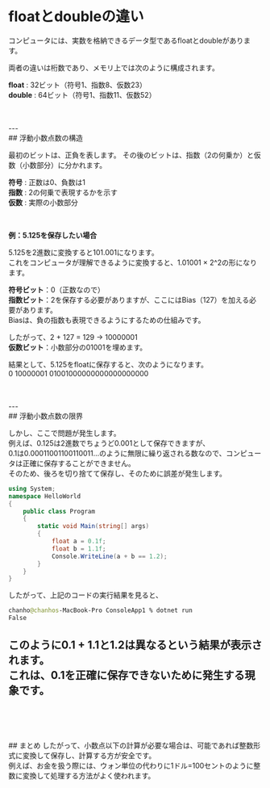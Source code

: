 # floatとdoubleの違い

コンピュータには、実数を格納できるデータ型であるfloatとdoubleがあります。<br/>

両者の違いは桁数であり、メモリ上では次のように構成されます。<br/>

**float** : 32ビット（符号1、指数8、仮数23）<br/>
**double** : 64ビット（符号1、指数11、仮数52）<br/>

<br/>
<br/>
---
<br/>
## 浮動小数点数の構造

最初のビットは、正負を表します。
その後のビットは、指数（2の何乗か）と仮数（小数部分）に分かれます。<br/>

**符号** : 正数は0、負数は1<br/>
**指数** : 2の何乗で表現するかを示す<br/>
**仮数** : 実際の小数部分<br/>

<br/>

**例：5.125を保存したい場合**<br/>

5.125を2進数に変換すると101.001になります。<br/>
これをコンピュータが理解できるように変換すると、1.01001 × 2^2の形になります。<br/>

**符号ビット**：0（正数なので）<br/>
**指数ビット**：2を保存する必要がありますが、ここにはBias（127）を加える必要があります。<br/>
Biasは、負の指数も表現できるようにするための仕組みです。<br/>

したがって、2 + 127 = 129 → 10000001<br/>
**仮数ビット**：小数部分の01001を埋めます。<br/>

結果として、5.125をfloatに保存すると、次のようになります。<br/>
0 10000001 01001000000000000000000<br/>

<br/>
<br/>
---
<br/>
## 浮動小数点数の限界

しかし、ここで問題が発生します。<br/>
例えば、0.125は2進数でちょうど0.001として保存できますが、<br/>
0.1は0.00011001100110011...のように無限に繰り返される数なので、コンピュータは正確に保存することができません。<br/>
そのため、後ろを切り捨てて保存し、そのために誤差が発生します。<br/>

```csharp
using System;
namespace HelloWorld
{
    public class Program
    {
        static void Main(string[] args)
        {
            float a = 0.1f;
            float b = 1.1f;
            Console.WriteLine(a + b == 1.2);
        }
    }
}
```
したがって、上記のコードの実行結果を見ると、<br/>
```graphql
chanho@chanhos-MacBook-Pro ConsoleApp1 % dotnet run
False
```
このように0.1 + 1.1と1.2は異なるという結果が表示されます。<br/>
これは、0.1を正確に保存できないために発生する現象です。<br/>
<br/>
<br/>
---
<br/>
## まとめ
したがって、小数点以下の計算が必要な場合は、可能であれば整数形式に変換して保存し、計算する方が安全です。<br/>
例えば、お金を扱う際には、ウォン単位の代わりに1ドル=100セントのように整数に変換して処理する方法がよく使われます。<br/>